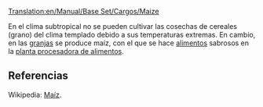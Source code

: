[[Translation:en/Manual/Base Set/Cargos/Maize]]

{{es/Manual/Base Set/Cargos/Carga| carga  = Maíz
| imagen = en/Manual/Base Set/Cargos/Grain.png
| producida =[[es/Manual/Base Set/Industries/Granja|Granja]]
| aceptada  =[[es/Manual/Base Set/Industries/Planta procesadora de alimentos|Planta procesadora de alimentos]]
}}
En el clima subtropical no se pueden cultivar las cosechas de cereales (grano) del clima templado debido a sus temperaturas extremas. En cambio, en las [[es/Manual/Base Set/Industries/Granja|granjas]] se produce maíz, con el que se hace [[es/Manual/Base Set/Cargos/Alimentos|alimentos]] sabrosos en la [[es/Manual/Base Set/Industries/Planta procesadora de alimentos|planta procesadora de alimentos]].


==Referencias==
Wikipedia: [https://www.wikipedia.org/wiki/es:maíz Maíz].